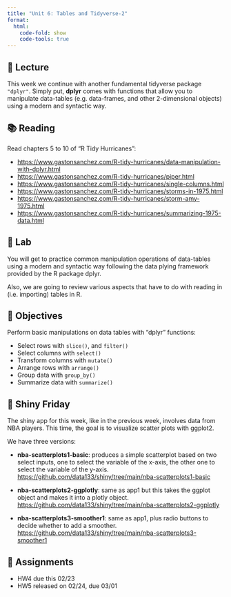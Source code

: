 ```yaml
---
title: "Unit 6: Tables and Tidyverse-2"
format:
  html:
    code-fold: show
    code-tools: true
---
```



## 📖 Lecture

This week we continue with another fundamental tidyverse package `"dplyr"`. Simply put, **dplyr** comes with functions that allow you to manipulate data-tables (e.g. data-frames, and other 2-dimensional objects) using a modern and syntactic way.

 

## 📚 Reading

Read chapters 5 to 10 of "R Tidy Hurricanes":

- <https://www.gastonsanchez.com/R-tidy-hurricanes/data-manipulation-with-dplyr.html>
- <https://www.gastonsanchez.com/R-tidy-hurricanes/piper.html>
- <https://www.gastonsanchez.com/R-tidy-hurricanes/single-columns.html>
- <https://www.gastonsanchez.com/R-tidy-hurricanes/storms-in-1975.html>
- <https://www.gastonsanchez.com/R-tidy-hurricanes/storm-amy-1975.html>
- <https://www.gastonsanchez.com/R-tidy-hurricanes/summarizing-1975-data.html>



## 🔬 Lab

You will get to practice common manipulation operations of data-tables using a modern and syntactic way following the data plying framework provided by the R package dplyr.

Also, we are going to review various aspects that have to do with reading in (i.e. importing) tables in R.



## 🎯 Objectives

Perform basic manipulations on data tables with "dplyr" functions:

- Select rows with `slice()`, and `filter()`
- Select columns with `select()`
- Transform columns with `mutate()`
- Arrange rows with `arrange()`
- Group data with `group_by()`
- Summarize data with `summarize()`



## 🔆 Shiny Friday

The shiny app for this week, like in the previous week, involves data from NBA players. This time, the goal is to visualize scatter plots with ggplot2.

We have three versions:

- __nba-scatterplots1-basic__: produces a simple scatterplot based on two select inputs, one to select the variable of the x-axis, the other one to select the variable of the y-axis. <br>
<https://github.com/data133/shiny/tree/main/nba-scatterplots1-basic>

- __nba-scatterplots2-ggplotly__: same as app1 but this takes the ggplot object and makes it into a plotly object. <br>
<https://github.com/data133/shiny/tree/main/nba-scatterplots2-ggplotly>

- __nba-scatterplots3-smoother1__: same as app1, plus radio buttons to decide whether to add a smoother. <br>
<https://github.com/data133/shiny/tree/main/nba-scatterplots3-smoother1>


## 🔔 Assignments

- HW4 due this 02/23
- HW5 released on 02/24, due 03/01
